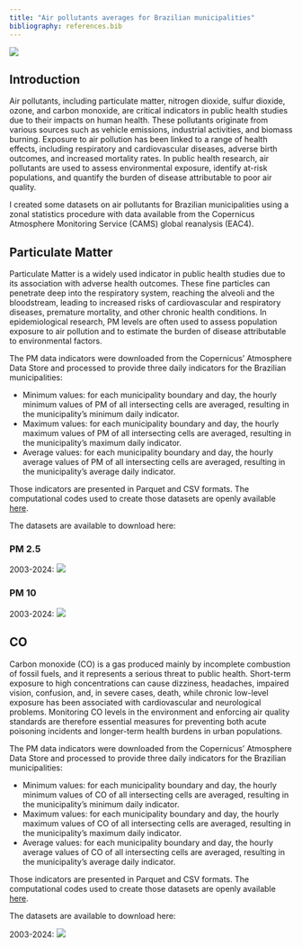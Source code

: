 ```yaml
---
title: "Air pollutants averages for Brazilian municipalities"
bibliography: references.bib
---
```


![](images/air_pollutant_pm25.png)

## Introduction

Air pollutants, including particulate matter, nitrogen dioxide, sulfur dioxide, ozone, and carbon monoxide, are critical indicators in public health studies due to their impacts on human health. These pollutants originate from various sources such as vehicle emissions, industrial activities, and biomass burning. Exposure to air pollution has been linked to a range of health effects, including respiratory and cardiovascular diseases, adverse birth outcomes, and increased mortality rates. In public health research, air pollutants are used to assess environmental exposure, identify at-risk populations, and quantify the burden of disease attributable to poor air quality.

I created some datasets on air pollutants for Brazilian municipalities using a zonal statistics procedure with data available from the Copernicus Atmosphere Monitoring Service (CAMS) global reanalysis (EAC4).

## Particulate Matter

Particulate Matter is a widely used indicator in public health studies due to its association with adverse health outcomes. These fine particles can penetrate deep into the respiratory system, reaching the alveoli and the bloodstream, leading to increased risks of cardiovascular and respiratory diseases, premature mortality, and other chronic health conditions. In epidemiological research, PM levels are often used to assess population exposure to air pollution and to estimate the burden of disease attributable to environmental factors.

The PM data indicators were downloaded from the Copernicus' Atmosphere Data Store and processed to provide three daily indicators for the Brazilian municipalities:

-   Minimum values: for each municipality boundary and day, the hourly minimum values of PM of all intersecting cells are averaged, resulting in the municipality's minimum daily indicator.
-   Maximum values: for each municipality boundary and day, the hourly maximum values of PM of all intersecting cells are averaged, resulting in the municipality's maximum daily indicator.
-   Average values: for each municipality boundary and day, the hourly average values of PM of all intersecting cells are averaged, resulting in the municipality's average daily indicator.

Those indicators are presented in Parquet and CSV formats. The computational codes used to create those datasets are openly available [here](https://github.com/rfsaldanha/camsdata).

The datasets are available to download here:

### PM 2.5

2003-2024: [![](https://img.shields.io/badge/download-10.5281/zenodo.16374139-green.svg)](https://doi.org/10.5281/zenodo.16374139)

### PM 10

2003-2024: [![](https://img.shields.io/badge/download-10.5281/zenodo.16419737-green.svg)](https://doi.org/10.5281/zenodo.16419737)

## CO

Carbon monoxide (CO) is a gas produced mainly by incomplete combustion of fossil fuels, and it represents a serious threat to public health. Short-term exposure to high concentrations can cause dizziness, headaches, impaired vision, confusion, and, in severe cases, death, while chronic low-level exposure has been associated with cardiovascular and neurological problems. Monitoring CO levels in the environment and enforcing air quality standards are therefore essential measures for preventing both acute poisoning incidents and longer-term health burdens in urban populations.

The PM data indicators were downloaded from the Copernicus' Atmosphere Data Store and processed to provide three daily indicators for the Brazilian municipalities:

-   Minimum values: for each municipality boundary and day, the hourly minimum values of CO of all intersecting cells are averaged, resulting in the municipality's minimum daily indicator.
-   Maximum values: for each municipality boundary and day, the hourly maximum values of CO of all intersecting cells are averaged, resulting in the municipality's maximum daily indicator.
-   Average values: for each municipality boundary and day, the hourly average values of CO of all intersecting cells are averaged, resulting in the municipality's average daily indicator.

Those indicators are presented in Parquet and CSV formats. The computational codes used to create those datasets are openly available [here](https://github.com/rfsaldanha/camsdata).

The datasets are available to download here:

2003-2024: [![](https://img.shields.io/badge/download-10.5281/zenodo.16984341-green.svg)](https://doi.org/10.5281/zenodo.16984341)
